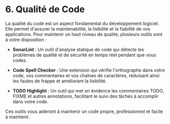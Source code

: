 # 6. Qualité de Code

La qualité du code est un aspect fondamental du développement logiciel. Elle permet d'assurer la maintenabilité, la lisibilité et la fiabilité de vos applications. Pour maintenir un haut niveau de qualité, plusieurs outils sont à votre disposition :

- **SonarLint** : Un outil d'analyse statique de code qui détecte les problèmes de qualité et de sécurité en temps réel pendant que vous codez.

- **Code Spell Checker** : Une extension qui vérifie l'orthographe dans votre code, vos commentaires et vos chaînes de caractères, réduisant ainsi les fautes de frappe et améliorant la lisibilité.

- **TODO Highlight** : Un outil qui met en évidence les commentaires TODO, FIXME et autres annotations, facilitant le suivi des tâches à accomplir dans votre code.

Ces outils vous aideront à maintenir un code propre, professionnel et facile à maintenir.
